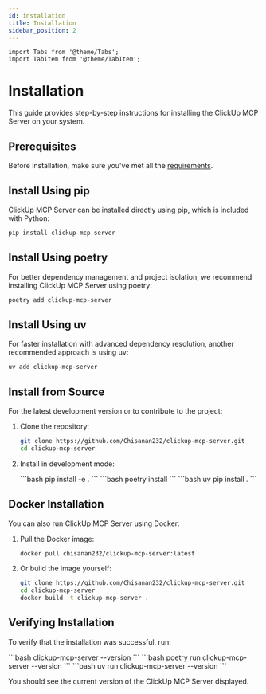 ```yaml
---
id: installation
title: Installation
sidebar_position: 2
---
```


```mdx-code-block
import Tabs from '@theme/Tabs';
import TabItem from '@theme/TabItem';
```

# Installation

This guide provides step-by-step instructions for installing the ClickUp MCP Server on your system.

## Prerequisites

Before installation, make sure you've met all the [requirements](./requirements.mdx).

## Install Using pip

ClickUp MCP Server can be installed directly using pip, which is included with Python:

```bash
pip install clickup-mcp-server
```

## Install Using poetry

For better dependency management and project isolation, we recommend installing ClickUp MCP Server using poetry:

```bash
poetry add clickup-mcp-server
```

## Install Using uv

For faster installation with advanced dependency resolution, another recommended approach is using uv:

```bash
uv add clickup-mcp-server
```

## Install from Source

For the latest development version or to contribute to the project:

1. Clone the repository:
   ```bash
   git clone https://github.com/Chisanan232/clickup-mcp-server.git
   cd clickup-mcp-server
   ```

2. Install in development mode:

   <Tabs>
     <TabItem value="pip" label="pip" default>
      ```bash
      pip install -e .
      ```

     </TabItem>
     <TabItem value="poetry" label="poetry">
      ```bash
      poetry install
      ```

     </TabItem>
     <TabItem value="uv" label="uv">
      ```bash
      uv pip install .
      ```

     </TabItem>
   </Tabs>

## Docker Installation

You can also run ClickUp MCP Server using Docker:

1. Pull the Docker image:
   ```bash
   docker pull chisanan232/clickup-mcp-server:latest
   ```

2. Or build the image yourself:
   ```bash
   git clone https://github.com/Chisanan232/clickup-mcp-server.git
   cd clickup-mcp-server
   docker build -t clickup-mcp-server .
   ```

## Verifying Installation

To verify that the installation was successful, run:

<Tabs>
  <TabItem value="pip" label="pip" default>
  ```bash
  clickup-mcp-server --version
  ```
  </TabItem>
  <TabItem value="poetry" label="poetry">
  ```bash
  poetry run clickup-mcp-server --version
  ```
  </TabItem>
  <TabItem value="uv" label="uv">
  ```bash
  uv run clickup-mcp-server --version
  ```
  </TabItem>
</Tabs>

You should see the current version of the ClickUp MCP Server displayed.
